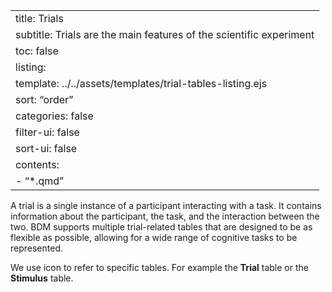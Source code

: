 
---
title: <i class="bi bi-1-square-fill"></i> Trials
subtitle: Trials are the main features of the scientific experiment
toc: false
listing: 
  template: ../../assets/templates/trial-tables-listing.ejs
  sort: "order"
  categories: false
  filter-ui: false
  sort-ui: false
  contents:
    - "*.qmd"
---

A trial is a single instance of a participant interacting with a task. It contains information about the participant, the task, and the interaction between the two. BDM supports multiple trial-related tables that are designed to be as flexible as possible, allowing for a wide range of cognitive tasks to be represented.

::: {.callout-tip appearance="simple"}
We use <i class="bi bi-grid-3x3"></i> icon to refer to specific tables. For example the **<i class="bi bi-grid-3x3"></i> Trial** table or the **<i class="bi bi-grid-3x3"></i> Stimulus** table.
:::

